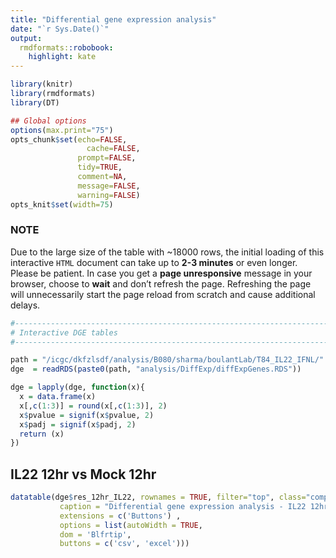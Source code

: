 ```yaml
---
title: "Differential gene expression analysis"
date: "`r Sys.Date()`"
output:
  rmdformats::robobook:
    highlight: kate
---
```


```r
library(knitr)
library(rmdformats)
library(DT)

## Global options
options(max.print="75")
opts_chunk$set(echo=FALSE,
	             cache=FALSE,
               prompt=FALSE,
               tidy=TRUE,
               comment=NA,
               message=FALSE,
               warning=FALSE)
opts_knit$set(width=75)
```

### NOTE

Due to the large size of the table with ~18000 rows, the initial loading of this interactive `HTML` document can take up to **2-3 minutes** or even longer. Please be patient. In case you get a **page unresponsive** message in your browser, choose to **wait** and don’t refresh the page. Refreshing the page will unnecessarily start the page reload from scratch and cause additional delays.


```r

#-------------------------------------------------------------------------------
# Interactive DGE tables
#-------------------------------------------------------------------------------

path = "/icgc/dkfzlsdf/analysis/B080/sharma/boulantLab/T84_IL22_IFNL/"
dge  = readRDS(paste0(path, "analysis/DiffExp/diffExpGenes.RDS"))

dge = lapply(dge, function(x){
  x = data.frame(x)
  x[,c(1:3)] = round(x[,c(1:3)], 2)
  x$pvalue = signif(x$pvalue, 2)
  x$padj = signif(x$padj, 2)
  return (x)
})

```

## IL22 12hr vs Mock 12hr

```r
datatable(dge$res_12hr_IL22, rownames = TRUE, filter="top", class="compact",
           caption = "Differential gene expression analysis - IL22 12hr",
           extensions = c('Buttons') ,
           options = list(autoWidth = TRUE,
           dom = 'Blfrtip',
           buttons = c('csv', 'excel')))

```
